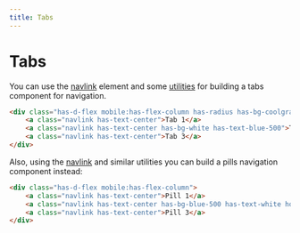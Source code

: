 ```yaml
---
title: Tabs
--- 
```


# Tabs

You can use the [navlink](/elements/navlink) element and some [utilities](/presets/utilities) for building a tabs component for navigation.

```html live=true
<div class="has-d-flex mobile:has-flex-column has-radius has-bg-coolgray-200 has-p-2">
    <a class="navlink has-text-center">Tab 1</a>
    <a class="navlink has-text-center has-bg-white has-text-blue-500">Tab 2</a>
    <a class="navlink has-text-center">Tab 3</a>
</div>
```

Also, using the [navlink](/elements/navlink) and similar utilities you can build a pills navigation component instead:

```html live=true
<div class="has-d-flex mobile:has-flex-column">
    <a class="navlink has-text-center">Pill 1</a>
    <a class="navlink has-text-center has-bg-blue-500 has-text-white hover:has-text-white">Pill 2</a>
    <a class="navlink has-text-center">Pill 3</a>
</div>
```
